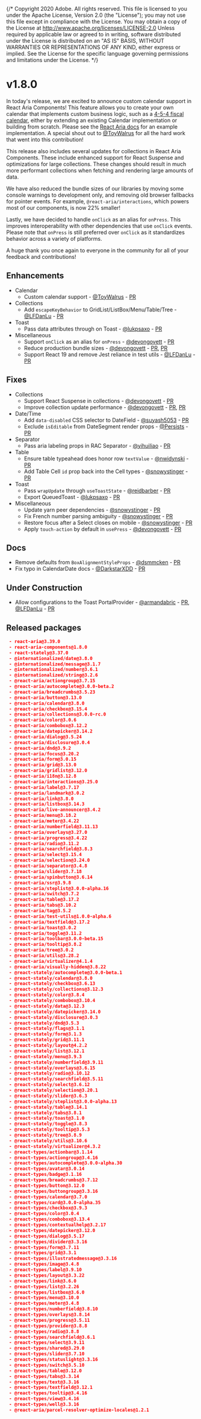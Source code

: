{/* Copyright 2020 Adobe. All rights reserved.
This file is licensed to you under the Apache License, Version 2.0 (the "License");
you may not use this file except in compliance with the License. You may obtain a copy
of the License at http://www.apache.org/licenses/LICENSE-2.0
Unless required by applicable law or agreed to in writing, software distributed under
the License is distributed on an "AS IS" BASIS, WITHOUT WARRANTIES OR REPRESENTATIONS
OF ANY KIND, either express or implied. See the License for the specific language
governing permissions and limitations under the License. */}




# v1.8.0
<Time date={date} />

In today's release, we are excited to announce custom calendar support in React Aria Components! This feature allows you to create your own calendar that implements custom business logic, such as a [4-5-4 fiscal calendar](https://nrf.com/resources/4-5-4-calendar), either by extending an existing Calendar implementation or building from scratch. Please see the [React Aria docs](../Calendar.html#custom-calendar-systems) for an example implementation. A special shout out to [@ToyWalrus](https://github.com/ToyWalrus) for all the hard work that went into this contribution!

This release also includes several updates for collections in React Aria Components. These include enhanced support for React Suspense and optimizations for large collections. These changes should result in much more performant collections when fetching and rendering large amounts of data.

We have also reduced the bundle sizes of our libraries by moving some console warnings to development only, and removing old browser fallbacks for pointer events. For example, `@react-aria/interactions`, which powers most of our components, is now 22% smaller!

Lastly, we have decided to handle `onClick` as an alias for `onPress`. This improves interoperability with other dependencies that use `onClick` events. Please note that `onPress` is still preferred over `onClick` as it standardizes behavior across a variety of platforms.

A huge thank you once again to everyone in the community for all of your feedback and contributions!


## Enhancements
- Calendar
  - Custom calendar support - [@ToyWalrus](https://github.com/ToyWalrus) - [PR](https://github.com/adobe/react-spectrum/pull/7803)
- Collections
  - Add `escapeKeyBehavior` to GridList/ListBox/Menu/Table/Tree - [@LFDanLu](https://github.com/LFDanLu) - [PR](https://github.com/adobe/react-spectrum/pull/7974)
- Toast
  - Pass data attributes through on Toast - [@lukpsaxo](https://github.com/lukpsaxo) - [PR](https://github.com/adobe/react-spectrum/pull/7923)
- Miscellaneous
  - Support `onClick` as an alias for `onPress` - [@devongovett](https://github.com/devongovett) - [PR](https://github.com/adobe/react-spectrum/pull/7891)
  - Reduce production bundle sizes - [@devongovett](https://github.com/devongovett) - [PR](https://github.com/adobe/react-spectrum/pull/7977), [PR](https://github.com/adobe/react-spectrum/pull/8046)
  - Support React 19 and remove Jest reliance in test utils - [@LFDanLu](https://github.com/LFDanLu) - [PR](https://github.com/adobe/react-spectrum/pull/7686)

## Fixes
- Collections
  - Support React Suspense in collections - [@devongovett](https://github.com/devongovett) - [PR](https://github.com/adobe/react-spectrum/pull/7912)
  - Improve collection update performance - [@devongovett](https://github.com/devongovett) - [PR](https://github.com/adobe/react-spectrum/pull/7905), [PR](https://github.com/adobe/react-spectrum/pull/8052)
- Date/Time
  - Add `data-disabled` CSS selector to DateField - [@suyash5053](https://github.com/suyash5053) - [PR](https://github.com/adobe/react-spectrum/pull/7896)
  - Exclude `isEditable` from DateSegment render props - [@Persists](https://github.com/Persists) - [PR](https://github.com/adobe/react-spectrum/pull/7961)
- Separator
  - Pass aria labeling props in RAC Separator - [@yihuiliao](https://github.com/yihuiliao) - [PR](https://github.com/adobe/react-spectrum/pull/7881)
- Table
  - Ensure table typeahead does honor row `textValue` - [@nwidynski](https://github.com/nwidynski) - [PR](https://github.com/adobe/react-spectrum/pull/7857)
  - Add Table Cell `id` prop back into the Cell types - [@snowystinger](https://github.com/snowystinger) - [PR](https://github.com/adobe/react-spectrum/pull/7983)
- Toast
  - Pass `wrapUpdate` through `useToastState` - [@reidbarber](https://github.com/reidbarber) - [PR](https://github.com/adobe/react-spectrum/pull/7910)
  - Export QueuedToast - [@lukpsaxo](https://github.com/lukpsaxo) - [PR](https://github.com/adobe/react-spectrum/pull/7944)
- Miscellaneous
  - Update yarn peer dependencies - [@snowystinger](https://github.com/snowystinger) - [PR](https://github.com/adobe/react-spectrum/pull/7932)
  - Fix French number parsing ambiguity - [@snowystinger](https://github.com/snowystinger) - [PR](https://github.com/adobe/react-spectrum/pull/7966)
  - Restore focus after a Select closes on mobile - [@snowystinger](https://github.com/snowystinger) - [PR](https://github.com/adobe/react-spectrum/pull/7904)
  - Apply `touch-action` by default in `usePress` - [@devongovett](https://github.com/devongovett) - [PR](https://github.com/adobe/react-spectrum/pull/8047)


## Docs
- Remove defaults from `BoxAlignmentStyleProps` - [@dsmmcken](https://github.com/dsmmcken) - [PR](https://github.com/adobe/react-spectrum/pull/7982)
- Fix typo in CalendarDate docs - [@DarkstarXDD](https://github.com/DarkstarXDD) - [PR](https://github.com/adobe/react-spectrum/pull/8043)

## Under Construction
- Allow configurations to the Toast PortalProvider - [@armandabric](https://github.com/armandabric) - [PR](https://github.com/adobe/react-spectrum/pull/7907), [@LFDanLu](https://github.com/LFDanLu) - [PR](https://github.com/adobe/react-spectrum/pull/7976)

## Released packages

```json
 - react-aria@3.39.0
 - react-aria-components@1.8.0
 - react-stately@3.37.0
 - @internationalized/date@3.8.0
 - @internationalized/message@3.1.7
 - @internationalized/number@3.6.1
 - @internationalized/string@3.2.6
 - @react-aria/actiongroup@3.7.15
 - @react-aria/autocomplete@3.0.0-beta.2
 - @react-aria/breadcrumbs@3.5.23
 - @react-aria/button@3.13.0
 - @react-aria/calendar@3.8.0
 - @react-aria/checkbox@3.15.4
 - @react-aria/collections@3.0.0-rc.0
 - @react-aria/color@3.0.6
 - @react-aria/combobox@3.12.2
 - @react-aria/datepicker@3.14.2
 - @react-aria/dialog@3.5.24
 - @react-aria/disclosure@3.0.4
 - @react-aria/dnd@3.9.2
 - @react-aria/focus@3.20.2
 - @react-aria/form@3.0.15
 - @react-aria/grid@3.13.0
 - @react-aria/gridlist@3.12.0
 - @react-aria/i18n@3.12.8
 - @react-aria/interactions@3.25.0
 - @react-aria/label@3.7.17
 - @react-aria/landmark@3.0.2
 - @react-aria/link@3.8.0
 - @react-aria/listbox@3.14.3
 - @react-aria/live-announcer@3.4.2
 - @react-aria/menu@3.18.2
 - @react-aria/meter@3.4.22
 - @react-aria/numberfield@3.11.13
 - @react-aria/overlays@3.27.0
 - @react-aria/progress@3.4.22
 - @react-aria/radio@3.11.2
 - @react-aria/searchfield@3.8.3
 - @react-aria/select@3.15.4
 - @react-aria/selection@3.24.0
 - @react-aria/separator@3.4.8
 - @react-aria/slider@3.7.18
 - @react-aria/spinbutton@3.6.14
 - @react-aria/ssr@3.9.8
 - @react-aria/steplist@3.0.0-alpha.16
 - @react-aria/switch@3.7.2
 - @react-aria/table@3.17.2
 - @react-aria/tabs@3.10.2
 - @react-aria/tag@3.5.2
 - @react-aria/test-utils@1.0.0-alpha.6
 - @react-aria/textfield@3.17.2
 - @react-aria/toast@3.0.2
 - @react-aria/toggle@3.11.2
 - @react-aria/toolbar@3.0.0-beta.15
 - @react-aria/tooltip@3.8.2
 - @react-aria/tree@3.0.2
 - @react-aria/utils@3.28.2
 - @react-aria/virtualizer@4.1.4
 - @react-aria/visually-hidden@3.8.22
 - @react-stately/autocomplete@3.0.0-beta.1
 - @react-stately/calendar@3.8.0
 - @react-stately/checkbox@3.6.13
 - @react-stately/collections@3.12.3
 - @react-stately/color@3.8.4
 - @react-stately/combobox@3.10.4
 - @react-stately/data@3.12.3
 - @react-stately/datepicker@3.14.0
 - @react-stately/disclosure@3.0.3
 - @react-stately/dnd@3.5.3
 - @react-stately/flags@3.1.1
 - @react-stately/form@3.1.3
 - @react-stately/grid@3.11.1
 - @react-stately/layout@4.2.2
 - @react-stately/list@3.12.1
 - @react-stately/menu@3.9.3
 - @react-stately/numberfield@3.9.11
 - @react-stately/overlays@3.6.15
 - @react-stately/radio@3.10.12
 - @react-stately/searchfield@3.5.11
 - @react-stately/select@3.6.12
 - @react-stately/selection@3.20.1
 - @react-stately/slider@3.6.3
 - @react-stately/steplist@3.0.0-alpha.13
 - @react-stately/table@3.14.1
 - @react-stately/tabs@3.8.1
 - @react-stately/toast@3.1.0
 - @react-stately/toggle@3.8.3
 - @react-stately/tooltip@3.5.3
 - @react-stately/tree@3.8.9
 - @react-stately/utils@3.10.6
 - @react-stately/virtualizer@4.3.2
 - @react-types/actionbar@3.1.14
 - @react-types/actiongroup@3.4.16
 - @react-types/autocomplete@3.0.0-alpha.30
 - @react-types/avatar@3.0.14
 - @react-types/badge@3.1.16
 - @react-types/breadcrumbs@3.7.12
 - @react-types/button@3.12.0
 - @react-types/buttongroup@3.3.16
 - @react-types/calendar@3.7.0
 - @react-types/card@3.0.0-alpha.35
 - @react-types/checkbox@3.9.3
 - @react-types/color@3.0.4
 - @react-types/combobox@3.13.4
 - @react-types/contextualhelp@3.2.17
 - @react-types/datepicker@3.12.0
 - @react-types/dialog@3.5.17
 - @react-types/divider@3.3.16
 - @react-types/form@3.7.11
 - @react-types/grid@3.3.1
 - @react-types/illustratedmessage@3.3.16
 - @react-types/image@3.4.8
 - @react-types/label@3.9.10
 - @react-types/layout@3.3.22
 - @react-types/link@3.6.0
 - @react-types/list@3.2.26
 - @react-types/listbox@3.6.0
 - @react-types/menu@3.10.0
 - @react-types/meter@3.4.8
 - @react-types/numberfield@3.8.10
 - @react-types/overlays@3.8.14
 - @react-types/progress@3.5.11
 - @react-types/provider@3.8.8
 - @react-types/radio@3.8.8
 - @react-types/searchfield@3.6.1
 - @react-types/select@3.9.11
 - @react-types/shared@3.29.0
 - @react-types/slider@3.7.10
 - @react-types/statuslight@3.3.16
 - @react-types/switch@3.5.10
 - @react-types/table@3.12.0
 - @react-types/tabs@3.3.14
 - @react-types/text@3.3.16
 - @react-types/textfield@3.12.1
 - @react-types/tooltip@3.4.16
 - @react-types/view@3.4.16
 - @react-types/well@3.3.16
 - @react-aria/parcel-resolver-optimize-locales@1.2.1
```
